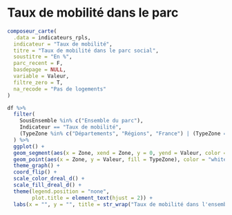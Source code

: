 # Taux de mobilité dans le parc {#mobilite}

```r
composeur_carte(
  .data = indicateurs_rpls,
  indicateur = "Taux de mobilité",
  titre = "Taux de mobilité dans le parc social",
  soustitre = "En %",
  parc_recent = F,
  basdepage = NULL,
  variable = Valeur,
  filtre_zero = T,
  na_recode = "Pas de logements"
)
```

```r
df %>%
  filter(
    SousEnsemble %in% c("Ensemble du parc"),
    Indicateur == "Taux de mobilité",
    (TypeZone %in% c("Départements", "Régions", "France") | (TypeZone == "Epci" & CodeZone %in% epci_ref$EPCI))
  ) %>%
  ggplot() +
  geom_segment(aes(x = Zone, xend = Zone, y = 0, yend = Valeur, color = TypeZone),size=1.5) +
  geom_point(aes(x = Zone, y = Valeur, fill = TypeZone), color = "white", pch = 21,size=4) +
  theme_graph() +
  coord_flip() +
  scale_color_dreal_d() +
  scale_fill_dreal_d() +
  theme(legend.position = "none",
        plot.title = element_text(hjust = 2)) +
  labs(x = "", y = "", title = str_wrap("Taux de mobilité dans l'ensemble du parc", 60), caption = caption)

```



